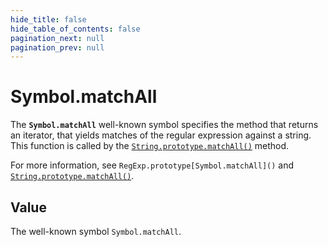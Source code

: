 ```yaml
---
hide_title: false
hide_table_of_contents: false
pagination_next: null
pagination_prev: null
---
```

# Symbol.matchAll

The **`Symbol.matchAll`** well-known symbol specifies the method that returns an iterator, that yields matches of the regular expression against a string. This function is called by the [`String.prototype.matchAll()`](../../globals/String/prototype/matchAll.mdx) method.

For more information, see `RegExp.prototype[Symbol.matchAll]()` and [`String.prototype.matchAll()`](../../globals/String/prototype/matchAll.mdx).

## Value

The well-known symbol `Symbol.matchAll`.
